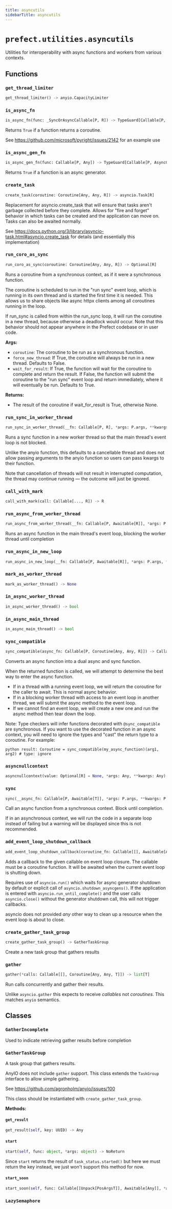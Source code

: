 ```yaml
---
title: asyncutils
sidebarTitle: asyncutils
---
```


# `prefect.utilities.asyncutils`



Utilities for interoperability with async functions and workers from various contexts.


## Functions

### `get_thread_limiter` <sup><a href="https://github.com/PrefectHQ/prefect/blob/main/src/prefect/utilities/asyncutils.py#L69" target="_blank"><Icon icon="github" style="width: 14px; height: 14px;" /></a></sup>

```python
get_thread_limiter() -> anyio.CapacityLimiter
```

### `is_async_fn` <sup><a href="https://github.com/PrefectHQ/prefect/blob/main/src/prefect/utilities/asyncutils.py#L78" target="_blank"><Icon icon="github" style="width: 14px; height: 14px;" /></a></sup>

```python
is_async_fn(func: _SyncOrAsyncCallable[P, R]) -> TypeGuard[Callable[P, Coroutine[Any, Any, Any]]]
```


Returns `True` if a function returns a coroutine.

See https://github.com/microsoft/pyright/issues/2142 for an example use


### `is_async_gen_fn` <sup><a href="https://github.com/PrefectHQ/prefect/blob/main/src/prefect/utilities/asyncutils.py#L90" target="_blank"><Icon icon="github" style="width: 14px; height: 14px;" /></a></sup>

```python
is_async_gen_fn(func: Callable[P, Any]) -> TypeGuard[Callable[P, AsyncGenerator[Any, Any]]]
```


Returns `True` if a function is an async generator.


### `create_task` <sup><a href="https://github.com/PrefectHQ/prefect/blob/main/src/prefect/utilities/asyncutils.py#L100" target="_blank"><Icon icon="github" style="width: 14px; height: 14px;" /></a></sup>

```python
create_task(coroutine: Coroutine[Any, Any, R]) -> asyncio.Task[R]
```


Replacement for asyncio.create_task that will ensure that tasks aren't
garbage collected before they complete. Allows for "fire and forget"
behavior in which tasks can be created and the application can move on.
Tasks can also be awaited normally.

See https://docs.python.org/3/library/asyncio-task.html#asyncio.create_task
for details (and essentially this implementation)


### `run_coro_as_sync` <sup><a href="https://github.com/PrefectHQ/prefect/blob/main/src/prefect/utilities/asyncutils.py#L144" target="_blank"><Icon icon="github" style="width: 14px; height: 14px;" /></a></sup>

```python
run_coro_as_sync(coroutine: Coroutine[Any, Any, R]) -> Optional[R]
```


Runs a coroutine from a synchronous context, as if it were a synchronous
function.

The coroutine is scheduled to run in the "run sync" event loop, which is
running in its own thread and is started the first time it is needed. This
allows us to share objects like async httpx clients among all coroutines
running in the loop.

If run_sync is called from within the run_sync loop, it will run the
coroutine in a new thread, because otherwise a deadlock would occur. Note
that this behavior should not appear anywhere in the Prefect codebase or in
user code.

**Args:**
- `coroutine`: The coroutine to be run as a synchronous function.
- `force_new_thread`: If True, the coroutine will always be run in a new thread.
Defaults to False.
- `wait_for_result`: If True, the function will wait for the coroutine to complete
and return the result. If False, the function will submit the coroutine to the "run sync"
event loop and return immediately, where it will eventually be run. Defaults to True.

**Returns:**
- The result of the coroutine if wait_for_result is True, otherwise None.


### `run_sync_in_worker_thread` <sup><a href="https://github.com/PrefectHQ/prefect/blob/main/src/prefect/utilities/asyncutils.py#L215" target="_blank"><Icon icon="github" style="width: 14px; height: 14px;" /></a></sup>

```python
run_sync_in_worker_thread(__fn: Callable[P, R], *args: P.args, **kwargs: P.kwargs) -> R
```


Runs a sync function in a new worker thread so that the main thread's event loop
is not blocked.

Unlike the anyio function, this defaults to a cancellable thread and does not allow
passing arguments to the anyio function so users can pass kwargs to their function.

Note that cancellation of threads will not result in interrupted computation, the
thread may continue running — the outcome will just be ignored.


### `call_with_mark` <sup><a href="https://github.com/PrefectHQ/prefect/blob/main/src/prefect/utilities/asyncutils.py#L241" target="_blank"><Icon icon="github" style="width: 14px; height: 14px;" /></a></sup>

```python
call_with_mark(call: Callable[..., R]) -> R
```

### `run_async_from_worker_thread` <sup><a href="https://github.com/PrefectHQ/prefect/blob/main/src/prefect/utilities/asyncutils.py#L246" target="_blank"><Icon icon="github" style="width: 14px; height: 14px;" /></a></sup>

```python
run_async_from_worker_thread(__fn: Callable[P, Awaitable[R]], *args: P.args, **kwargs: P.kwargs) -> R
```


Runs an async function in the main thread's event loop, blocking the worker
thread until completion


### `run_async_in_new_loop` <sup><a href="https://github.com/PrefectHQ/prefect/blob/main/src/prefect/utilities/asyncutils.py#L257" target="_blank"><Icon icon="github" style="width: 14px; height: 14px;" /></a></sup>

```python
run_async_in_new_loop(__fn: Callable[P, Awaitable[R]], *args: P.args, **kwargs: P.kwargs) -> R
```

### `mark_as_worker_thread` <sup><a href="https://github.com/PrefectHQ/prefect/blob/main/src/prefect/utilities/asyncutils.py#L263" target="_blank"><Icon icon="github" style="width: 14px; height: 14px;" /></a></sup>

```python
mark_as_worker_thread() -> None
```

### `in_async_worker_thread` <sup><a href="https://github.com/PrefectHQ/prefect/blob/main/src/prefect/utilities/asyncutils.py#L267" target="_blank"><Icon icon="github" style="width: 14px; height: 14px;" /></a></sup>

```python
in_async_worker_thread() -> bool
```

### `in_async_main_thread` <sup><a href="https://github.com/PrefectHQ/prefect/blob/main/src/prefect/utilities/asyncutils.py#L271" target="_blank"><Icon icon="github" style="width: 14px; height: 14px;" /></a></sup>

```python
in_async_main_thread() -> bool
```

### `sync_compatible` <sup><a href="https://github.com/PrefectHQ/prefect/blob/main/src/prefect/utilities/asyncutils.py#L281" target="_blank"><Icon icon="github" style="width: 14px; height: 14px;" /></a></sup>

```python
sync_compatible(async_fn: Callable[P, Coroutine[Any, Any, R]]) -> Callable[P, Union[R, Coroutine[Any, Any, R]]]
```


Converts an async function into a dual async and sync function.

When the returned function is called, we will attempt to determine the best way
to enter the async function.

- If in a thread with a running event loop, we will return the coroutine for the
    caller to await. This is normal async behavior.
- If in a blocking worker thread with access to an event loop in another thread, we
    will submit the async method to the event loop.
- If we cannot find an event loop, we will create a new one and run the async method
    then tear down the loop.

Note: Type checkers will infer functions decorated with `@sync_compatible` are synchronous. If
you want to use the decorated function in an async context, you will need to ignore the types
and "cast" the return type to a coroutine. For example:
```
python result: Coroutine = sync_compatible(my_async_function)(arg1, arg2) # type: ignore
```


### `asyncnullcontext` <sup><a href="https://github.com/PrefectHQ/prefect/blob/main/src/prefect/utilities/asyncutils.py#L377" target="_blank"><Icon icon="github" style="width: 14px; height: 14px;" /></a></sup>

```python
asyncnullcontext(value: Optional[R] = None, *args: Any, **kwargs: Any) -> AsyncGenerator[Any, Optional[R]]
```

### `sync` <sup><a href="https://github.com/PrefectHQ/prefect/blob/main/src/prefect/utilities/asyncutils.py#L383" target="_blank"><Icon icon="github" style="width: 14px; height: 14px;" /></a></sup>

```python
sync(__async_fn: Callable[P, Awaitable[T]], *args: P.args, **kwargs: P.kwargs) -> T
```


Call an async function from a synchronous context. Block until completion.

If in an asynchronous context, we will run the code in a separate loop instead of
failing but a warning will be displayed since this is not recommended.


### `add_event_loop_shutdown_callback` <sup><a href="https://github.com/PrefectHQ/prefect/blob/main/src/prefect/utilities/asyncutils.py#L407" target="_blank"><Icon icon="github" style="width: 14px; height: 14px;" /></a></sup>

```python
add_event_loop_shutdown_callback(coroutine_fn: Callable[[], Awaitable[Any]]) -> None
```


Adds a callback to the given callable on event loop closure. The callable must be
a coroutine function. It will be awaited when the current event loop is shutting
down.

Requires use of `asyncio.run()` which waits for async generator shutdown by
default or explicit call of `asyncio.shutdown_asyncgens()`. If the application
is entered with `asyncio.run_until_complete()` and the user calls
`asyncio.close()` without the generator shutdown call, this will not trigger
callbacks.

asyncio does not provided _any_ other way to clean up a resource when the event
loop is about to close.


### `create_gather_task_group` <sup><a href="https://github.com/PrefectHQ/prefect/blob/main/src/prefect/utilities/asyncutils.py#L525" target="_blank"><Icon icon="github" style="width: 14px; height: 14px;" /></a></sup>

```python
create_gather_task_group() -> GatherTaskGroup
```


Create a new task group that gathers results


### `gather` <sup><a href="https://github.com/PrefectHQ/prefect/blob/main/src/prefect/utilities/asyncutils.py#L533" target="_blank"><Icon icon="github" style="width: 14px; height: 14px;" /></a></sup>

```python
gather(*calls: Callable[[], Coroutine[Any, Any, T]]) -> list[T]
```


Run calls concurrently and gather their results.

Unlike `asyncio.gather` this expects to receive _callables_ not _coroutines_.
This matches `anyio` semantics.


## Classes

### `GatherIncomplete` <sup><a href="https://github.com/PrefectHQ/prefect/blob/main/src/prefect/utilities/asyncutils.py#L456" target="_blank"><Icon icon="github" style="width: 14px; height: 14px;" /></a></sup>


Used to indicate retrieving gather results before completion


### `GatherTaskGroup` <sup><a href="https://github.com/PrefectHQ/prefect/blob/main/src/prefect/utilities/asyncutils.py#L460" target="_blank"><Icon icon="github" style="width: 14px; height: 14px;" /></a></sup>


A task group that gathers results.

AnyIO does not include `gather` support. This class extends the `TaskGroup`
interface to allow simple gathering.

See https://github.com/agronholm/anyio/issues/100

This class should be instantiated with `create_gather_task_group`.


**Methods:**

#### `get_result` <sup><a href="https://github.com/PrefectHQ/prefect/blob/main/src/prefect/utilities/asyncutils.py#L504" target="_blank"><Icon icon="github" style="width: 14px; height: 14px;" /></a></sup>

```python
get_result(self, key: UUID) -> Any
```

#### `start` <sup><a href="https://github.com/PrefectHQ/prefect/blob/main/src/prefect/utilities/asyncutils.py#L497" target="_blank"><Icon icon="github" style="width: 14px; height: 14px;" /></a></sup>

```python
start(self, func: object, *args: object) -> NoReturn
```

Since `start` returns the result of `task_status.started()` but here we must
return the key instead, we just won't support this method for now.


#### `start_soon` <sup><a href="https://github.com/PrefectHQ/prefect/blob/main/src/prefect/utilities/asyncutils.py#L485" target="_blank"><Icon icon="github" style="width: 14px; height: 14px;" /></a></sup>

```python
start_soon(self, func: Callable[[Unpack[PosArgsT]], Awaitable[Any]], *args: Unpack[PosArgsT]) -> UUID
```

### `LazySemaphore` <sup><a href="https://github.com/PrefectHQ/prefect/blob/main/src/prefect/utilities/asyncutils.py#L547" target="_blank"><Icon icon="github" style="width: 14px; height: 14px;" /></a></sup>
